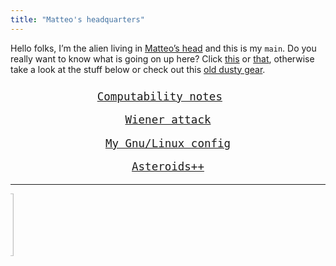 ```yaml
---
title: "Matteo's headquarters"
---
```





Hello folks, I'm the alien living in [Matteo's head](inmyhead.html) and this is my `main`. Do you really want to know what is going on up here? Click [this](https://matteogiorgi.github.io/cv/src/cv.pdf) or [that](https://matteogiorgi.github.io/cv/src/cv.pdf), otherwise take a look at the stuff below or check out this [old dusty gear](others.html).

<div class="boxed"; style="text-align:center; font-size:1.25em; font-family:monospace; margin-top:5%; margin-left:20%; margin-right:20%">
  <p><a href="https://matteogiorgi.github.io/computability_notes">Computability notes</a> <img src="assets/flag.gif" style="height:0.9em"/></p>
  <p><a href="https://matteogiorgi.github.io/wiener_attack">Wiener attack</a></p>
  <p><a href="https://matteogiorgi.github.io/dotfiles">My Gnu/Linux config</a></p>
  <p><a href="https://matteogiorgi.github.io/asteroids_plus_plus">Asteroids++</a></p>
</div>

---

<marquee behavior="scroll" direction="right"><img src="assets/run.gif" width="100" alt="me"/></marquee>

